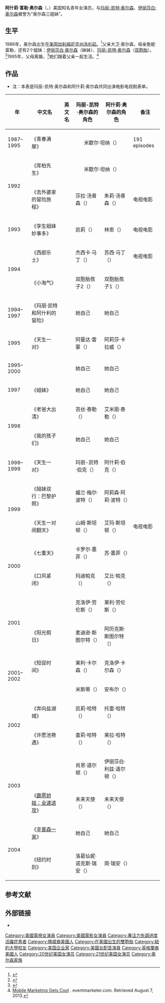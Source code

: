 {{noteTA
| T = zh-cn:阿什莉·奥尔森;zh-tw:艾希莉·歐森; zh-hk:艾莎莉·奥遜;
| G1 = Show
| G2 = Movie
| 1 = zh-cn:奥尔森;zh-tw:歐森;zh-tw:奧遜
| 2 = zh-cn:伊丽莎白;zh-tw:伊莉莎白;
| 3 = zh-cn:阿什莉;zh-tw:艾希莉;
| 4 = zh-cn:玛丽-凯特;zh-tw:瑪麗-凱特; zh-hk:艾莎莉·奥尔森;
}}
{{艺人<!--导演、男演员、女演员、男歌手、女歌手、节目主持-->
| 图片     = Ashley Olsen 2011 Shankbone.JPG
| 图片尺寸 = 250px
| 图片简介 = 阿什莉·奥尔森，2011年。
| 姓名     = 阿什莉·奥尔森
| 类型     = 女艺人
| 原名     = 
| 英文名   = {{lang|en|Ashley Olsen}}
| 綽號     = 
| 国籍     = {{USA}}
| 民族     = 美国人
| 出生日期 = {{birth date and age|1986|6|13}}
| 出生地点 = {{USA}}[[加利福尼亚州|加利福尼亚州]][[洛杉矶|洛杉矶]]
| 逝世日期 = <!--卒年在前生年在后{{death date and age|}} -->
| 逝世地点 = 
| 职业     = 演员
| 语言     = [[英语|英语]]
| 教育程度 = 
| 宗教信仰 = 基督教
| 配偶     = <!--  {{marriage|姓名||}}  -->
| 儿女     = 
| 父母     = 父亲大卫·奥尔森<br />母亲詹妮·富勒
| 活跃年代 = 1987年至今
| 代表作   = 《青春满屋》
| 经纪公司 = 
| 奖项     =  <!--  {{Awards|award= |year= |title= }} -->
| 网站     = <!-- {{URL|www.example.com}} -->
| IMDb     = 
}}
'''阿什莉·富勒·奥尔森'''（{{lang-en|Ashley Fuller Olsen}}，{{bd|1986年|6月13日|||catIdx=A}}）美国知名青年女演员，与[[玛丽-凯特·奥尔森|玛丽-凯特·奥尔森]]、[[伊丽莎白·奥尔森|伊丽莎白·奥尔森]]被誉为“奥尔森三姐妹”。

==生平==
1986年，奥尔森出生在[[美国|美国]][[加利福尼亚州|加利福尼亚州]][[洛杉矶|洛杉矶]]。<ref name=people>{{cite web|url=http://www.people.com/people/mary-kate_olsen/0,,,00.html|title=Mary-Kate Olsen|publisher=[[People_(magazine)|People]]|accessdate=June 18, 2012|archive-date=2013-10-22|archive-url=https://web.archive.org/web/20131022125938/http://www.people.com/people/mary-kate_olsen/0,,,00.html|dead-url=no}}</ref>父亲大卫·奥尔森，母亲詹妮·富勒，还有2个姐妹：[[伊丽莎白·奥尔森|伊丽莎白·奥尔森]]（妹妹）、[[玛丽-凯特·奥尔森|玛丽-凯特·奥尔森]]（[[双胞胎|双胞胎]]）。<ref>{{cite news|title=Mary-Kate Olsen|url=http://www.people.com/people/mary-kate_olsen/|accessdate=18 December 2013|newspaper=People|archive-date=2014-03-31|archive-url=https://web.archive.org/web/20140331215926/http://www.people.com/people/mary-kate_olsen/|dead-url=no}}</ref>1995年，父母离婚，<ref>{{Cite web |url=http://www.people.com/people/archive/article/0,,20149995,00.html |title=Two Cool |accessdate=2014-03-31 |archive-date=2013-10-22 |archive-url=https://web.archive.org/web/20131022163117/http://www.people.com/people/archive/article/0,,20149995,00.html |dead-url=no }}</ref>她们跟着父亲一起生活。<ref>[http://www.eventmarketer.com/article/mobile-marketing-gets-cool Mobile Marketing Gets Cool] {{webarchive|url=https://wayback.archive-it.org/all/20130420084626/http://www.eventmarketer.com/article/mobile-marketing-gets-cool |date=2013-04-20 }}. eventmarketer.com. Retrieved August 7, 2013.</ref>

==作品==
*注：本表是玛丽-凯特·奥尔森和阿什莉·奥尔森共同出演电影电视剧表单。
{{See also|瑪莉-凱特與艾希莉·歐森}}
{| class="wikitable"
|-
! 年
! 中文名
! 英文名
! 玛丽-凯特·奥尔森的角色
! 阿什莉·奥尔森的角色
! 备注
|-
|1987–1995
| 《青春满屋》 || {{lang|en|Full House}} 
|colspan="2"| <center>米歇尔·坦纳（{{lang|en|Michelle Tanner}}）</center>
| 191 episodes
|-
|rowspan="2" |1992
| 《库柏先生》 || {{lang|en|Hangin' with Mr. Cooper}}  
|colspan="2"| <center>米歇尔·坦纳（{{lang|en|Michelle Tanner}}）</center>
| 
|-
| 《去外婆家的冒险旅程》 || {{lang|en|To Grandmother's House We Go}}  
| 莎拉·汤普森（{{lang|en|Sarah Thompson}}）
| 朱莉·汤普森（{{lang|en|Julie Thompson}}）
| 电视电影
|-
|1993
| 《孪生姐妹妙事多》 || {{lang|en|Double, Double, Toil and Trouble}} 
| 凯莉（{{lang|en|Kelly Farmer & Young Aunt Sophia}}）
| 林恩（{{lang|en|Lynn Farmer & Young Aunt Agatha}}）
| 电视电影
|-
|rowspan="2" |1994
| 《西部乐土》 || {{lang|en|How the West Was Fun}} 
| 杰西卡·马丁（{{lang|en|Jessica Martin}}）
| 苏西·马丁（{{lang|en|Suzy Martin}}）
| 电视电影
|-
|  《小淘气》|| {{lang|en|The Little Rascals}} 
| 双胞胎孩子2（{{lang|en|Twin #2}}）
| 双胞胎孩子1（{{lang|en|Twin #1}}）
| 
|-
|1994–1997
| 《玛丽·凯特和阿什利的冒险》 || {{lang|en|The Adventures of Mary-Kate & Ashley}} 
| 她自己
| 她自己
| 
|-
|1995
| 《天生一对》 || {{lang|en|It Takes Two}}
| 阿曼达·雷蒙（{{lang|en|Amanda Lemmon}}）
| 阿莉莎·卡拉威（{{lang|en|Alyssa Callaway}}）
|
|-
|1995–2000
|  || {{lang|en|You're Invited to Mary-Kate & Ashley's...}} 
| 她自己
| 她自己
| 
|-
|1997
| 《姐妹》 || {{lang|en|Sister, Sister}} 
| 她自己
| 她自己
| 
|-
|rowspan="2" |1998
| 《老爸大出清》 || {{lang|en|Billboard Dad}} 
| 苔丝·泰勒（{{lang|en|Tess Tyler}}）
| 艾米丽·泰勒（{{lang|en|Emily Tyler}}）
|
|-
| 《我的孩子们》 || {{lang|en|All My Children}} 
| 她自己
| 她自己
| 
|-
|1998–1999
|  《天生一对》|| {{lang|en|Two of a Kind}} 
| 玛丽-凯特·伯克（{{lang|en|Mary-Kate Burke}}）
| 阿什莉·伯克（{{lang|en|Ashley Burke}}）
| 
|-
|rowspan="2" |1999
| 《姐妹双行：巴黎护照》 || {{lang|en|Passport to Paris}}
| 媚兰·梅尔·波特（{{lang|en|Melanie "Mel" Porter}}）
| 阿莉森·阿莉·波特（{{lang|en|Allyson "Ally" Porter}}）
|
|-
| 《天生一对闹翻天》 || {{lang|en|Switching Goals}} 
| 山姆·斯坦顿（{{lang|en|Sam Stanton}}）
| 艾玛·斯坦顿（{{lang|en|Emma Stanton}}）
| 电视电影
|-
|rowspan="2" |2000
| 《七重天》 || {{lang|en|7th Heaven}} 
|卡罗尔·墨菲（{{lang|en|Carol Murphy}}）
|苏·墨菲（{{lang|en|Sue Murphy}}）
| 
|-
| 《口风紧闭》 || {{lang|en|Our Lips Are Sealed}}
| 玛迪帕克（{{lang|en|Maddie Parker}}）
| 艾比·帕克（{{lang|en|Abby Parker}}）
|
|-
|rowspan="2" |2001
|  || {{lang|en|Winning London}} 
| 克洛伊·劳伦斯（{{lang|en|Chloe Lawrence}}）
| 莱利·劳伦斯（{{lang|en|Riley Lawrence}}）
|
|-
| 《阳光假日》 || {{lang|en|Holiday in the Sun}}
| 麦迪逊·斯图尔特（{{lang|en|Madison Stewart}}）
| 阿历克斯·斯图尔特（{{lang|en|Alex Stewart}}）
|
|-
|rowspan="2" | 2001–2002
| 《短促时间》 || {{lang|en|So Little Time}} 
| 莱利·卡尔森（{{lang|en|Riley Carlson}}）
| 克洛伊·卡尔森（{{lang|en|Chloe Carlson}}）
|
|-
|  || {{lang|en|Mary-Kate and Ashley in Action!}} 
| 米斯蒂（{{lang|en|Misty}}）
| 安布尔（{{lang|en|Amber}}）
| 
|-
|rowspan="2" | 2002
| 《奔向盐湖城》 || {{lang|en|Getting There}} 
| 凯莉·哈特（{{lang|en|Kylie Hunter}}）
| 托雷·哈特（{{lang|en|Taylor Hunter}}）
|
|-
| 《许愿池艳遇》 || {{lang|en|When in Rome}}
| 査莉·哈特（{{lang|en|Charli Hunter}}）
| 莱拉·哈特（{{lang|en|Leila Hunter}}）
|
|-
|rowspan="2" |2003
|  || {{lang|en|The Challenge}} 
| 肖恩·道尔顿（{{lang|en|Shane Dalton}}）
| 伊丽莎白·利兹·道尔顿（{{lang|en|Elizabeth "Lizzie" Dalton}}）
|
|-
| 《[[霹靂嬌娃：全速進攻|霹雳娇娃：全速进攻]]》 || {{lang|en|Charlie's Angels: Full Throttle}}
| 未来天使（{{lang|en|Future Angel}}）
| 未来天使（{{lang|en|Future Angel}}）
| 
|-
|rowspan="2" |2004
| 《[[辛普森一家|辛普森一家]]》 || {{lang|en|The Simpsons}}
| 她自己
| 她自己
| 
|-
| 《纽约时刻》 || {{lang|en|New York Minute}}
|洛葛仙妮·诺克斯·瑞安（{{lang|en|Roxanne "Roxy" Ryan}}）
| 简·瑞安（{{lang|en|Jane Ryan}}）
| 
|}

==参考文献==
{{reflist}}

==外部链接==
{{commons category|Ashley Olsen}}
*{{IMDb name|0001580}}

{{DEFAULTSORT:Olsen, Ashley}}
[[Category:美國電視女演員|Category:美國電視女演員]]
[[Category:美國電影女演員|Category:美國電影女演員]]
[[Category:專注力失調過度活躍症患者|Category:專注力失調過度活躍症患者]]
[[Category:挪威裔美國人|Category:挪威裔美國人]]
[[Category:在美國出生的雙胞胎|Category:在美國出生的雙胞胎]]
[[Category:紐約大學校友|Category:紐約大學校友]]
[[Category:美国企业家|Category:美国企业家]]
[[Category:美國女配音演員|Category:美國女配音演員]]
[[Category:英格蘭裔美國人|Category:英格蘭裔美國人]]
[[Category:20世纪美国女演员|Category:20世纪美国女演员]]
[[Category:21世纪美国女演员|Category:21世纪美国女演员]]
[[Category:奥尔森家族|Category:奥尔森家族]]